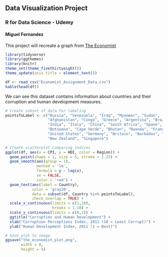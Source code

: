 ## Data Visualization Project
### R for Data Science - Udemy
#### Miguel Fernandez
This project will recreate a graph from [The Economist](https://www.economist.com/graphic-detail/2011/12/02/corrosive-corruption)

```{r Setup, message=FALSE}
library(tidyverse)
library(ggthemes)
library(knitr)
theme_set(theme_fivethirtyeight())
theme_update(axis.title = element_text())

df <- read_csv("Economist_Assignment_Data.csv")
kable(head(df))
```

We can see this dataset contains information about countries and their corruption and human development measures.

```{r Scatterplot1, fig.width=10, fig.height=7}
# Create subset of data for labeling
pointsToLabel <- c("Russia", "Venezuela", "Iraq", "Myanmar", "Sudan",
                   "Afghanistan", "Congo", "Greece", "Argentina", "Brazil",
                   "India", "Italy", "China", "South Africa", "Spane",
                   "Botswana", "Cape Verde", "Bhutan", "Rwanda", "France",
                   "United States", "Germany", "Britain", "Barbados", "Norway", "Japan",
                   "New Zealand", "Singapore")

# Create scatterplot comparing indices
ggplot(df, aes(x = CPI, y = HDI, color = Region)) +
  geom_point(shape = 1, size = 5, stroke = 1.25) +
  geom_smooth(aes(group = 1),
              method = 'lm',
              formula = y ~ log(x),
              se = FALSE,
              color = 'red') +
  geom_text(aes(label = Country),
            color = 'gray20',
            data = subset(df, Country %in% pointsToLabel),
            check_overlap = TRUE) +
  scale_x_continuous(limits = c(1,10),
                     breaks = 1:10) +
  scale_y_continuous(limits = c(0,1)) +
  ggtitle("Corruption and Human Development") +
  xlab("Corruption Perceptions Index, 2011 (10 = Least Corrupt)") +
  ylab("Human Development Index, 2011 (1 = Best)")

# Save plot to image
ggsave("the_economist_plot.png",
       width = 8,
       height = 5)
```

